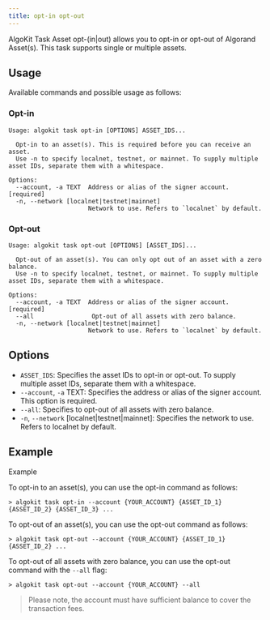 ```yaml
---
title: opt-in opt-out
---
```


AlgoKit Task Asset opt-(in|out) allows you to opt-in or opt-out of Algorand Asset(s). This task supports single or multiple assets.

## Usage

Available commands and possible usage as follows:

### Opt-in

```shell showLineNumbers=false frame=none
Usage: algokit task opt-in [OPTIONS] ASSET_IDS...

  Opt-in to an asset(s). This is required before you can receive an asset.
  Use -n to specify localnet, testnet, or mainnet. To supply multiple asset IDs, separate them with a whitespace.

Options:
  --account, -a TEXT  Address or alias of the signer account.  [required]
  -n, --network [localnet|testnet|mainnet]
                      Network to use. Refers to `localnet` by default.
```

### Opt-out

```shell showLineNumbers=false frame=none
Usage: algokit task opt-out [OPTIONS] [ASSET_IDS]...

  Opt-out of an asset(s). You can only opt out of an asset with a zero balance.
  Use -n to specify localnet, testnet, or mainnet. To supply multiple asset IDs, separate them with a whitespace.

Options:
  --account, -a TEXT  Address or alias of the signer account.  [required]
  --all                Opt-out of all assets with zero balance.
  -n, --network [localnet|testnet|mainnet]
                      Network to use. Refers to `localnet` by default.
```

## Options

- `ASSET_IDS`: Specifies the asset IDs to opt-in or opt-out. To supply multiple asset IDs, separate them with a whitespace.
- `--account`, `-a` TEXT: Specifies the address or alias of the signer account. This option is required.
- `--all`: Specifies to opt-out of all assets with zero balance.
- `-n`, `--network` [localnet|testnet|mainnet]: Specifies the network to use. Refers to localnet by default.

## Example

Example

To opt-in to an asset(s), you can use the opt-in command as follows:

```shell showLineNumbers=false frame=none
> algokit task opt-in --account {YOUR_ACCOUNT} {ASSET_ID_1} {ASSET_ID_2} {ASSET_ID_3} ...
```

To opt-out of an asset(s), you can use the opt-out command as follows:

```shell showLineNumbers=false frame=none
> algokit task opt-out --account {YOUR_ACCOUNT} {ASSET_ID_1} {ASSET_ID_2} ...
```

To opt-out of all assets with zero balance, you can use the opt-out command with the `--all` flag:

```shell showLineNumbers=false frame=none
> algokit task opt-out --account {YOUR_ACCOUNT} --all
```

> Please note, the account must have sufficient balance to cover the transaction fees.
